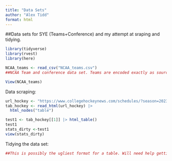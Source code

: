 ```yaml
---
title: "Data Sets"
author: "Alex Tidd"
format: html
---
```


##Data sets for SYE (Teams+Conference) and my attempt at sraping and tidying.

```r
library(tidyverse)
library(rvest)
library(here)
```


```r
NCAA_teams <- read_csv("NCAA_teams.csv")
##NCAA Team and conference data set. Teams are encoded exactly as source has them.
```


```r
View(NCAA_teams)
```

Data scraping:
```r
url_hockey <- "https://www.collegehockeynews.com/schedules/?season=20232024"
tab_hockey <- read_html(url_hockey) |>
  html_nodes("table")
```

```r
test1 <- tab_hockey[[1]] |> html_table()
test1
stats_dirty <-test1
view(stats_dirty)
```

Tidying the data set:
```r
##This is possibly the ugliest format for a table. Will need help getting started with scraping
```


